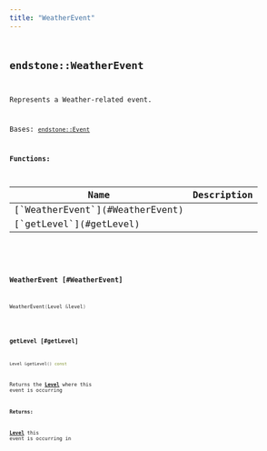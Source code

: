 ```yaml
---
title: "WeatherEvent"
---
```


## <code className="doc-symbol doc-symbol-class"/> endstone::WeatherEvent

Represents a Weather-related event.


Bases: [`endstone::Event`](event)
















**Functions:**

<table>
<thead>
   <tr>
      <th>Name</th>
      <th>Description</th>
   </tr>
</thead>
<tbody>
<tr key="classendstone_1_1_weather_event_1a5016b66f28a6173b04490eedc800c809">
    <td>[`WeatherEvent`](#WeatherEvent)</td>
    <td></td>
</tr>
<tr key="classendstone_1_1_weather_event_1a41c387efbe3a36881832bddf69b90691">
    <td>[`getLevel`](#getLevel)</td>
    <td></td>
</tr>
</tbody>
</table>

### <code className="doc-symbol doc-symbol-function"/> WeatherEvent [#WeatherEvent]

```cpp
WeatherEvent(Level &level)
```
### <code className="doc-symbol doc-symbol-function"/> getLevel [#getLevel]

```cpp
Level &getLevel() const
```


Returns the [**Level**](classendstone_1_1_level.md) where this event is occurring




**Returns:**

[**Level**](classendstone_1_1_level.md) this event is occurring in 





        